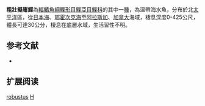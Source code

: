 {{Speciesbox
| name = 粗壯擬庸鰈
| image = BeringFlounder-K-Mecklenburg.jpg
| image_width = 250px
| image_caption = 
| status = NE
| status_system = IUCN3.1
| genus = Hippoglossoides
| species = robustus
| authority = Gill & Townsend, 1897
| synonyms = *''Hippoglossoides hamiltoni, Jordan & Gilbert, 1898''
*''Hippoglossoides propinquus, Hubbs, 1915''
}}

'''粗壯擬庸鰈'''為[[輻鰭魚綱|輻鰭魚綱]][[鰈形目|鰈形目]][[鰈亞目|鰈亞目]][[鰈科|鰈科]]的其中一[[種|種]]，為溫帶海水魚，分布於北[[太平洋|太平洋]]區，從[[日本海|日本海]]、[[鄂霍次克海|鄂霍次克海]]至[[阿拉斯加|阿拉斯加]]、[[加拿大|加拿大]]海域，棲息深度0-425公尺，體長可達30公分，棲息在底層水域，生活習性不明。

==参考文献==
*{{FishBase_species|genus=Hippoglossoides|species=robustus|year=2014|month=3}}

== 扩展阅读 ==
{{refbegin}}
{{wikispecies-inline|Hippoglossoides robustus|粗壯擬庸鰈}}
{{refend}}
{{Taxonbar|from=Q2653354}}

[[Category:擬庸鰈屬|robustus]]
[[Category:1897年描述的鱼类|H]]


{{魚類小作品}}